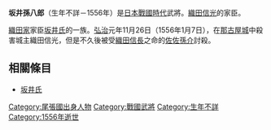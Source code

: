 {{expand|time=2013-12-02T10:09:58+00:00}}
{{unreferenced|time=2013-06-09T04:51:33+00:00}}
{{japanese|japanese=坂井 孫八郎|kana=さかい まごはちろう|romaji=Sakai Magohachirō}}
'''坂井孫八郎'''（生年不詳－1556年）是[[日本戰國時代|日本戰國時代]]武將。[[織田信光|織田信光]]的家臣。

[[織田家|織田家]]家臣[[坂井氏|坂井氏]]的一族。[[弘治_(日本)|弘治]]元年11月26日（1556年1月7日），在[[那古屋城|那古屋城]]中殺害城主織田信光，但是不久後被受[[織田信長|織田信長]]之命的[[佐佐孫介|佐佐孫介]]討殺。

== 相關條目 ==
*[[坂井氏|坂井氏]]

[[Category:尾張國出身人物|Category:尾張國出身人物]]
[[Category:戰國武將|Category:戰國武將]]
[[Category:生年不詳|Category:生年不詳]]
[[Category:1556年逝世|Category:1556年逝世]]
